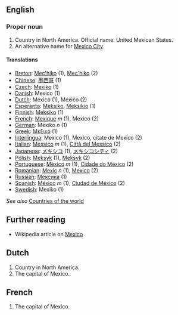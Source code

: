 ==English==

===Proper noun===

# Country in North America. Official name: United Mexican States.
# An alternative name for [[Mexico City]].

====Translations====

*[[Breton]]: [[Mec'hiko]] (1), [[Mec'hiko]] (2)
*[[Chinese]]: [[墨西哥]] (1)
*[[Czech]]: [[Mexiko]] (1)
*[[Danish]]: Mexico (1)
*[[Dutch]]: Mexico (1), Mexico (2)
*[[Esperanto]]: [[Meksiko]], [[Meksikio]] (1)
*[[Finnish]]: [[Meksiko]] (1)
*[[French]]: [[Mexique]] ''m'' (1), Mexico (2)
*[[German]]: Mexiko ''n'' (1)
*[[Greek]]: [[Μεξικό]] (1)
*[[Interlingua]]: Mexico (1), Mexico, citate de Mexico (2)
*[[Italian]]: [[Messico]] ''m'' (1), [[Città del Messico]] (2)
*[[Japanese]]: [[メキシコ]] (1), [[メキシコシティ]] (2)
*[[Polish]]: [[Meksyk]] (1), [[Meksyk]] (2)
*[[Portuguese]]: [[México]] ''m'' (1), [[Cidade do México]] (2)
*[[Romanian]]: [[Mexic]] ''n'' (1), [[Mexico]] (2)
*[[Russian]]: [[Мексика]] (1)
*[[Spanish]]: [[México]] ''m'' (1), [[Ciudad de México]] (2)
*[[Swedish]]: Mexiko (1)

''See also'' [[Countries of the world]]

== Further reading ==

* Wikipedia article on [[w:Mexico|Mexico]]

==Dutch==
# Country in North America.
# The capital of Mexico.

==French==
# The capital of Mexico.